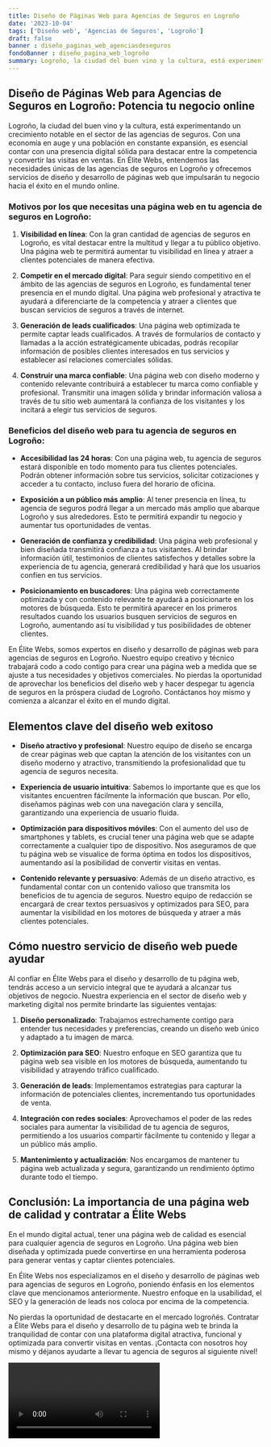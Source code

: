 ```yaml
---
title: Diseño de Páginas Web para Agencias de Seguros en Logroño
date: '2023-10-04'
tags: ['Diseño web', 'Agencias de Seguros', 'Logroño']
draft: false
banner : diseño_paginas_web_agenciasdeseguros
fondoBanner : diseño_pagina_web_logroño
summary: Logroño, la ciudad del buen vino y la cultura, está experimentando un crecimiento notable en el sector de las agencias de seguros. Con una economía en auge y una población en constante expansión, es esencial contar con una presencia digital sólida para destacar entre la competencia y convertir las visitas en ventas. En Élite Webs, entendemos las necesidades únicas de las agencias de seguros en Logroño y ofrecemos servicios de diseño y desarrollo de páginas web que impulsarán tu negocio hacia el éxito en el mundo online.
---
```


## Diseño de Páginas Web para Agencias de Seguros en Logroño: Potencia tu negocio online

Logroño, la ciudad del buen vino y la cultura, está experimentando un crecimiento notable en el sector de las agencias de seguros. Con una economía en auge y una población en constante expansión, es esencial contar con una presencia digital sólida para destacar entre la competencia y convertir las visitas en ventas. En Élite Webs, entendemos las necesidades únicas de las agencias de seguros en Logroño y ofrecemos servicios de diseño y desarrollo de páginas web que impulsarán tu negocio hacia el éxito en el mundo online.

### Motivos por los que necesitas una página web en tu agencia de seguros en Logroño:
1. **Visibilidad en línea**: Con la gran cantidad de agencias de seguros en Logroño, es vital destacar entre la multitud y llegar a tu público objetivo. Una página web te permitirá aumentar tu visibilidad en línea y atraer a clientes potenciales de manera efectiva.

2. **Competir en el mercado digital**: Para seguir siendo competitivo en el ámbito de las agencias de seguros en Logroño, es fundamental tener presencia en el mundo digital. Una página web profesional y atractiva te ayudará a diferenciarte de la competencia y atraer a clientes que buscan servicios de seguros a través de internet.

3. **Generación de leads cualificados**: Una página web optimizada te permite captar leads cualificados. A través de formularios de contacto y llamadas a la acción estratégicamente ubicadas, podrás recopilar información de posibles clientes interesados en tus servicios y establecer así relaciones comerciales sólidas.

4. **Construir una marca confiable**: Una página web con diseño moderno y contenido relevante contribuirá a establecer tu marca como confiable y profesional. Transmitir una imagen sólida y brindar información valiosa a través de tu sitio web aumentará la confianza de los visitantes y los incitará a elegir tus servicios de seguros.

### Beneficios del diseño web para tu agencia de seguros en Logroño:

- **Accesibilidad las 24 horas**: Con una página web, tu agencia de seguros estará disponible en todo momento para tus clientes potenciales. Podrán obtener información sobre tus servicios, solicitar cotizaciones y acceder a tu contacto, incluso fuera del horario de oficina.

- **Exposición a un público más amplio**: Al tener presencia en línea, tu agencia de seguros podrá llegar a un mercado más amplio que abarque Logroño y sus alrededores. Esto te permitirá expandir tu negocio y aumentar tus oportunidades de ventas.

- **Generación de confianza y credibilidad**: Una página web profesional y bien diseñada transmitirá confianza a tus visitantes. Al brindar información útil, testimonios de clientes satisfechos y detalles sobre la experiencia de tu agencia, generará credibilidad y hará que los usuarios confíen en tus servicios.

- **Posicionamiento en buscadores**: Una página web correctamente optimizada y con contenido relevante te ayudará a posicionarte en los motores de búsqueda. Esto te permitirá aparecer en los primeros resultados cuando los usuarios busquen servicios de seguros en Logroño, aumentando así tu visibilidad y tus posibilidades de obtener clientes.

En Élite Webs, somos expertos en diseño y desarrollo de páginas web para agencias de seguros en Logroño. Nuestro equipo creativo y técnico trabajará codo a codo contigo para crear una página web a medida que se ajuste a tus necesidades y objetivos comerciales. No pierdas la oportunidad de aprovechar los beneficios del diseño web y hacer despegar tu agencia de seguros en la próspera ciudad de Logroño. Contáctanos hoy mismo y comienza a alcanzar el éxito en el mundo digital.

<GifSeo />

<Cta />

## Elementos clave del diseño web exitoso

- **Diseño atractivo y profesional**: Nuestro equipo de diseño se encarga de crear páginas web que captan la atención de los visitantes con un diseño moderno y atractivo, transmitiendo la profesionalidad que tu agencia de seguros necesita.

- **Experiencia de usuario intuitiva**: Sabemos lo importante que es que los visitantes encuentren fácilmente la información que buscan. Por ello, diseñamos páginas web con una navegación clara y sencilla, garantizando una experiencia de usuario fluida.

- **Optimización para dispositivos móviles**: Con el aumento del uso de smartphones y tablets, es crucial tener una página web que se adapte correctamente a cualquier tipo de dispositivo. Nos aseguramos de que tu página web se visualice de forma óptima en todos los dispositivos, aumentando así la posibilidad de convertir visitas en ventas.

- **Contenido relevante y persuasivo**: Además de un diseño atractivo, es fundamental contar con un contenido valioso que transmita los beneficios de tu agencia de seguros. Nuestro equipo de redacción se encargará de crear textos persuasivos y optimizados para SEO, para aumentar la visibilidad en los motores de búsqueda y atraer a más clientes potenciales.

## Cómo nuestro servicio de diseño web puede ayudar

Al confiar en Élite Webs para el diseño y desarrollo de tu página web, tendrás acceso a un servicio integral que te ayudará a alcanzar tus objetivos de negocio. Nuestra experiencia en el sector de diseño web y marketing digital nos permite brindarte las siguientes ventajas:

1. **Diseño personalizado**: Trabajamos estrechamente contigo para entender tus necesidades y preferencias, creando un diseño web único y adaptado a tu imagen de marca.

2. **Optimización para SEO**: Nuestro enfoque en SEO garantiza que tu página web sea visible en los motores de búsqueda, aumentando tu visibilidad y atrayendo tráfico cualificado.

3. **Generación de leads**: Implementamos estrategias para capturar la información de potenciales clientes, incrementando tus oportunidades de venta.

4. **Integración con redes sociales**: Aprovechamos el poder de las redes sociales para aumentar la visibilidad de tu agencia de seguros, permitiendo a los usuarios compartir fácilmente tu contenido y llegar a un público más amplio.

5. **Mantenimiento y actualización**: Nos encargamos de mantener tu página web actualizada y segura, garantizando un rendimiento óptimo durante todo el tiempo.

## Conclusión: La importancia de una página web de calidad y contratar a Élite Webs

En el mundo digital actual, tener una página web de calidad es esencial para cualquier agencia de seguros en Logroño. Una página web bien diseñada y optimizada puede convertirse en una herramienta poderosa para generar ventas y captar clientes potenciales.

En Élite Webs nos especializamos en el diseño y desarrollo de páginas web para agencias de seguros en Logroño, poniendo énfasis en los elementos clave que mencionamos anteriormente. Nuestro enfoque en la usabilidad, el SEO y la generación de leads nos coloca por encima de la competencia.

No pierdas la oportunidad de destacarte en el mercado logroñés. Contratar a Élite Webs para el diseño y desarrollo de tu página web te brinda la tranquilidad de contar con una plataforma digital atractiva, funcional y optimizada para convertir visitas en ventas. ¡Contacta con nosotros hoy mismo y déjanos ayudarte a llevar tu agencia de seguros al siguiente nivel!

<Video />

<CtaBot job='Agencias de Seguros' city='Logroño'/>

<Gmaps query='Logroño+españa+maps' />